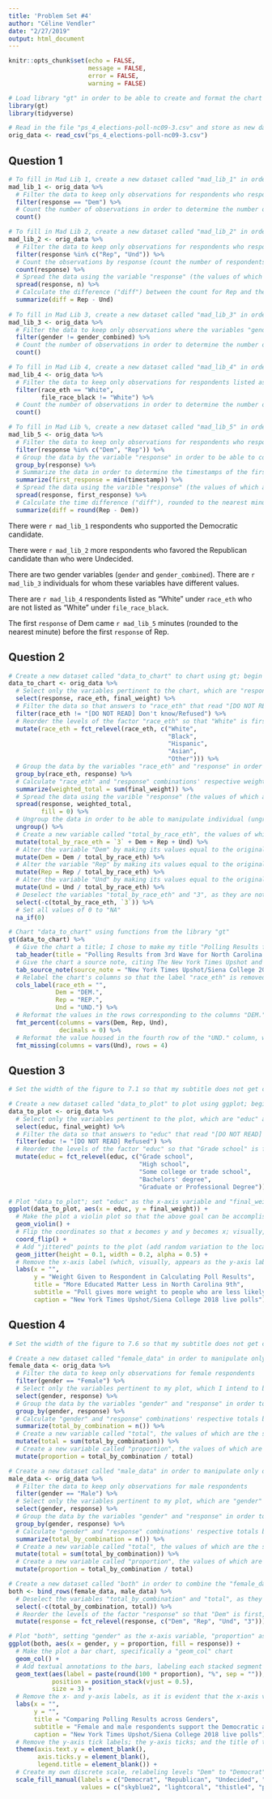 ```yaml
---
title: 'Problem Set #4'
author: "Céline Vendler"
date: "2/27/2019"
output: html_document
---
```


```r
knitr::opts_chunk$set(echo = FALSE, 
                      message = FALSE,
                      error = FALSE, 
                      warning = FALSE)

# Load library "gt" in order to be able to create and format the chart in Question 2
library(gt)
library(tidyverse)

# Read in the file "ps_4_elections-poll-nc09-3.csv" and store as new dataset called "orig_data"
orig_data <- read_csv("ps_4_elections-poll-nc09-3.csv")
```

## Question 1

```r
# To fill in Mad Lib 1, create a new dataset called "mad_lib_1" in order to replace the "X" with the content of "mad_lib_1" dynamically using inline R code (here, the content is a singular number); begin with the "orig_data" dataset
mad_lib_1 <- orig_data %>% 
  # Filter the data to keep only observations for respondents who responded "Dem"
  filter(response == "Dem") %>% 
  # Count the number of observations in order to determine the number of respondents who supported the Democratic candidate
  count()

# To fill in Mad Lib 2, create a new dataset called "mad_lib_2" in order to replace the "X" with the content of "mad_lib_2" dynamically using inline R code (here, the content is a singular number); begin with the "orig_data" dataset
mad_lib_2 <- orig_data %>% 
  # Filter the data to keep only observations for respondents who responded either "Rep" or "Und"
  filter(response %in% c("Rep", "Und")) %>% 
  # Count the observations by response (count the number of respondents who responded "Rep" and the number of respondents who responded "Und")
  count(response) %>% 
  # Spread the data using the variable "response" (the values of which are "Rep" and "Und") as the key and using the variable "n" (the values of which are the counts from above) as the value so that the dataset has two columns--one for "Rep" and one for "Und"--and one row, within which are the corresponding counts for "Rep" and "Und" responses
  spread(response, n) %>% 
  # Calculate the difference ("diff") between the count for Rep and the count for Und, reflecting how many more respondents there were who favored the Republican candidate than who were undecided
  summarize(diff = Rep - Und)
  
# To fill in Mad Lib 3, create a new dataset called "mad_lib_3" in order to replace the "X" with the content of "mad_lib_3" dynmically using inline R code (here, the content is a singular number); begin with the "orig_data" dataset
mad_lib_3 <- orig_data %>% 
  # Filter the data to keep only observations where the variables "gender" and "gender_combined" have different values
  filter(gender != gender_combined) %>% 
  # Count the number of observations in order to determine the number of individuals for whom the variables "gender" and "gender_combined" have different values
  count()

# To fill in Mad Lib 4, create a new dataset called "mad_lib_4" in order to replace the "X" with the content of "mad_lib_4" dynmically using inline R code (here, the content is a singular number); begin with the "orig_data" dataset
mad_lib_4 <- orig_data %>% 
  # Filter the data to keep only observations for respondents listed as "White" under "race_eth" but not listed as "White" under "file_race_black"
  filter(race_eth == "White", 
         file_race_black != "White") %>% 
  # Count the number of observations in order to determine the number of respondents listed as "White" under "race_eth" who are not listed as "White" under "file_race_black"
  count()

# To fill in Mad Lib %, create a new dataset called "mad_lib_5" in order to replace the "X" with the content of "mad_lib_5" dynmically using inline R code (here, the content is a singular number); begin with the "orig_data" dataset
mad_lib_5 <- orig_data %>% 
  # Filter the data to keep only observations for respondents who responded either "Dem" or "Rep"
  filter(response %in% c("Dem", "Rep")) %>% 
  # Group the data by the variable "response" in order to be able to compare first-response-timestamps across responses (here, "Dem" and "Rep")
  group_by(response) %>% 
  # Summarize the data in order to determine the timestamps of the first responses of "Dem" and "Rep" respectively ("first_response")
  summarize(first_response = min(timestamp)) %>% 
  # Spread the data using the varible "response" (the values of which are "Dem" and "Rep") as the key and using the variable "first_response" (the values of which are the timestamps of the first responses of "Dem" and "Rep" respectively) as the value so that the dataset has two columns--one for "Dem" and one for "Rep"--and one row, within which are the timestamp of the first "Dem" response and that of the first "Rep" response
  spread(response, first_response) %>% 
  # Calculate the time difference ("diff"), rounded to the nearest minute, between the timestamp of the first "Rep" response and that of the first "Dem" response in order to determine by how many minutes the first "Dem" response came before the first "Rep" response
  summarize(diff = round(Rep - Dem))
```

There were `r mad_lib_1` respondents who supported the Democratic candidate.

There were `r mad_lib_2` more respondents who favored the Republican candidate than who were Undecided.

There are two gender variables (`gender` and `gender_combined`). There are `r mad_lib_3` individuals for whom these variables have different values.

There are `r mad_lib_4` respondents listed as “White” under `race_eth` who are not listed as “White” under  `file_race_black`.

The first `response` of Dem came `r mad_lib_5` minutes (rounded to the nearest minute) before the first `response` of Rep.

## Question 2

```r
# Create a new dataset called "data_to_chart" to chart using gt; begin with the "orig_data" dataset
data_to_chart <- orig_data %>% 
  # Select only the variables pertinent to the chart, which are "response", "race_eth", and "final_weight"
  select(response, race_eth, final_weight) %>% 
  # Filter the data so that answers to "race_eth" that read "[DO NOT READ] Don't know/Refused" are excluded, per the instruction within the brackets: "DO NOT READ"
  filter(race_eth != "[DO NOT READ] Don't know/Refused") %>% 
  # Reorder the levels of the factor "race_eth" so that "White" is first, "Black" is second, "Hispanic" is third, "Asian" is fourth, and "Other" is fifth
  mutate(race_eth = fct_relevel(race_eth, c("White", 
                                            "Black", 
                                            "Hispanic", 
                                            "Asian", 
                                            "Other"))) %>% 
  # Group the data by the variables "race_eth" and "response" in order to be able to calculate weighted totals (the sums of final weights) by combination of "race_eth" and "response"
  group_by(race_eth, response) %>% 
  # Calculate "race_eth" and "response" combinations' respective weighted totals ("weighted_total") by summing the final weights within those combinations
  summarize(weighted_total = sum(final_weight)) %>% 
  # Spread the data using the varible "response" (the values of which are "3", "Dem", "Rep", and "Und") as the key and using the variable "weighted_total" (the values of which are the weighted totals of the "race_eth" and "response" combinations, respectively) as the value so that the dataset has five columns--"race_eth", "3", "Dem", "Rep", and "Und"--and five rows, within which are the values of "race_eth"--"White", "Black", "Hispanic", "Asian", and "Other"--and the weighted totals by "race_eth" and "response"; replace values of "NA" with 0
  spread(response, weighted_total, 
         fill = 0) %>% 
  # Ungroup the data in order to be able to manipulate individual (ungrouped) observations
  ungroup() %>% 
  # Create a new variable called "total_by_race_eth", the values of which are the sums of the values of the columns "3", "Dem", "Rep", and "Und" by "race_eth" (the sums of the weighted totals by "race_eth" and "response" for each "race_eth")
  mutate(total_by_race_eth = `3` + Dem + Rep + Und) %>% 
  # Alter the variable "Dem" by making its values equal to the original values of "Dem" divided by the corresponding values of "total_by_race_eth" so that the values of "Dem" are now decimals, reflecting the proportions of White, Black, Hispanic, Asian, and Other respondents who responded "Dem", respectively
  mutate(Dem = Dem / total_by_race_eth) %>% 
  # Alter the variable "Rep" by making its values equal to the original values of "Rep" divided by the values of "total_by_race_eth" so that the values of "Rep" are now decimals, reflecting the proportions of White, Black, Hispanic, Asian, and Other respondents who responded "Rep", respectively
  mutate(Rep = Rep / total_by_race_eth) %>% 
  # Alter the variable "Und" by making its values equal to the original values of "Und" divided by the corresponding values of "total_by_race_eth" so that the values of "Und" are now decimals, reflecting the proportions of White, Black, Hispanic, Asian, and Other respondents who responded "Und", respectively
  mutate(Und = Und / total_by_race_eth) %>% 
  # Deselect the variables "total_by_race_eth" and "3", as they are not needed anymore
  select(-c(total_by_race_eth, `3`)) %>% 
  # Set all values of 0 to "NA"
  na_if(0)

# Chart "data_to_chart" using functions from the library "gt"
gt(data_to_chart) %>% 
  # Give the chart a title; I chose to make my title "Polling Results from 3rd Wave for North Carolina's 9th Congressional District," as the data used is polling data from 3rd wave for North Carolina’s 9th Congressional District
  tab_header(title = "Polling Results from 3rd Wave for North Carolina's 9th Congressional District") %>% 
  # Give the chart a source note, citing The New York Times Upshot and Siena College and their 2018 live polls; I chose the source provided in the violin plot from the problem set
  tab_source_note(source_note = "New York Times Upshot/Siena College 2018 live polls") %>% 
  # Relabel the chart's columns so that the label "race_eth" is removed, so that Dem reads "DEM.", so that Rep reads "REP.", and so that Und reads "UND."
  cols_label(race_eth = "", 
             Dem = "DEM.", 
             Rep = "REP.", 
             Und = "UND.") %>% 
  # Reformat the values in the rows corresponding to the columns "DEM.", "REP.", and "UND." so that the decimal values appear as whole-number percentages
  fmt_percent(columns = vars(Dem, Rep, Und), 
              decimals = 0) %>% 
  # Reformat the value housed in the fourth row of the "UND." column, which reads "NA", as a missing value, so that "NA" is replaced with an em-dash
  fmt_missing(columns = vars(Und), rows = 4)
```

## Question 3

```r
# Set the width of the figure to 7.1 so that my subtitle does not get cut off when I knit this Rmd file (thank you to Jenny for this clever solution)

# Create a new dataset called "data_to_plot" to plot using ggplot; begin with the "orig_data" dataset
data_to_plot <- orig_data %>% 
  # Select only the variables pertinent to the plot, which are "educ" and "final_weight"
  select(educ, final_weight) %>% 
  # Filter the data so that answers to "educ" that read "[DO NOT READ] Refused" are excluded, per the instruction within the brackets: "DO NOT READ"
  filter(educ != "[DO NOT READ] Refused") %>% 
  # Reorder the levels of the factor "educ" so that "Grade school" is first, "High school" is second, "Some college or trade school" is third, "Bachelors' degree" is fourth, and "graduate or Professional Degree" is fifth
  mutate(educ = fct_relevel(educ, c("Grade school", 
                                    "High school", 
                                    "Some college or trade school", 
                                    "Bachelors' degree", 
                                    "Graduate or Professional Degree")))

# Plot "data_to_plot"; set "educ" as the x-axis variable and "final_weight" as the y-axis variable; these assignments will later be flipped using the "coord_flip" function, but the ultimate goal is to be able to visualize the density of weights given to respondents of various levels of education and to be able to make comparisons across levels of education
ggplot(data_to_plot, aes(x = educ, y = final_weight)) + 
  # Make the plot a violin plot so that the above goal can be accomplished
  geom_violin() + 
  # Flip the coordinates so that x becomes y and y becomes x; visually, "final_weight" appears as the x-axis variable, and "educ" appears as the y-axis variable
  coord_flip() + 
  # Add "jittered" points to the plot (add random variation to the locations of points); set height (which, because of the flipping of coordinates, really affects width) and width (which, for the same reason, really affects height) values for the random noise so that the points match those on the plot provided in the problem set as closely as possible; set alpha to 0.5 so that the points are semi-transparent (so that individual points appear grey and not black)
  geom_jitter(height = 0.1, width = 0.2, alpha = 0.5) + 
  # Remove the x-axis label (which, visually, appears as the y-axis label, so I am removing the label for all the educational levels on the plot); give the y-axis (which, visually, appears as the x-axis) the label "Weight Given to Respondent in Calculating Poll Results"; give the plot a title, subtitle, and caption to match the plot provided in the problem set
  labs(x = "", 
       y = "Weight Given to Respondent in Calculating Poll Results", 
       title = "More Educated Matter Less in North Carolina 9th", 
       subtitle = "Poll gives more weight to people who are less likely to participate in polls", 
       caption = "New York Times Upshot/Siena College 2018 live polls")
```

## Question 4

```r
# Set the width of the figure to 7.6 so that my subtitle does not get cut off when I knit this Rmd file

# Create a new dataset called "female_data" in order to manipulate only data for female respondents; begin with the "orig_data" dataset; I separate female and male data in this way because I encountered trouble when borrowing from the technique I used in Question 2 and, with help from my brief conversation with Albert after class, found that spreading the data, in this case, is not helpful
female_data <- orig_data %>% 
  # Filter the data to keep only observations for female respondents
  filter(gender == "Female") %>% 
  # Select only the variables pertinent to my plot, which I intend to be a stacked bar chart (from top to bottom, in decreasing order of percentages), with one bar reflecting the percentages of female respondents who responded "Dem", "Rep", "Und", and "3", respectively, and with the other bar reflecting the percentages of male respondents who responded "Dem", "Rep", "Und", and "3", respectively so that comparisons across the two genders can be made; the pertinent variables are thus "gender" and "response" (while it may seem redundant to select and group by "gender" in addition to "response", I need to so that female and male data can be differentiated from one another once I bind the rows of the two datasets, female and male)
  select(gender, response) %>% 
  # Group the data by the variables "gender" and "response" in order to be able to calculate totals (total number of respondents) by combination of "gender" and "response" ("total_by_combination")
  group_by(gender, response) %>% 
  # Calculate "gender" and "response" combinations' respective totals by counting the number of observations for those combinations; I do not, as I do in Question 2, use weighted values in this calculation, as the instructions of the problem set specify the variables we should use in this question, and "final_weight" is not one of them
  summarize(total_by_combination = n()) %>% 
  # Create a new variable called "total", the values of which are the sums of all the totals by combination, equal to the number of female respondents
  mutate(total = sum(total_by_combination)) %>% 
  # Create a new variable called "proportion", the values of which are the totals by combination divided by the sum of all the totals by combination, reflecting the proportions of female respondents who responded "Dem", "Rep", "Und", and "3", respectively
  mutate(proportion = total_by_combination / total)

# Create a new dataset called "male_data" in order to manipulate only data for male respondents; begin with the "orig_data" dataset
male_data <- orig_data %>% 
  # Filter the data to keep only observations for male respondents
  filter(gender == "Male") %>% 
  # Select only the variables pertinent to my plot, which are "gender" and "response"
  select(gender, response) %>% 
  # Group the data by the variables "gender" and "response" in order to be able to calculate totals (total number of respondents) by combination of "gender" and "response" ("total_by_combination")
  group_by(gender, response) %>% 
  # Calculate "gender" and "response" combinations' respective totals by counting the number of observations for those combinations
  summarize(total_by_combination = n()) %>% 
  # Create a new variable called "total", the values of which are the sums of all the totals by combination, equal to the number of male respondents
  mutate(total = sum(total_by_combination)) %>% 
  # Create a new variable called "proportion", the values of which are the totals by combination divided by the sum of all the totals by combination, reflecting the proportions of male respondents who responded "Dem", "Rep", "Und", and "3", respectively
  mutate(proportion = total_by_combination / total)

# Create a new dataset called "both" in order to combine the "female_data" and the "male_data" datasets into one dataset so as to be able to plot in one graphic both female and male data using ggplot; begin by binding together the rows of "female_data" and those of "male_data"
both <- bind_rows(female_data, male_data) %>% 
  # Deselect the variables "total_by_combination" and "total", as they are not needed anymore
  select(-c(total_by_combination, total)) %>% 
  # Reorder the levels of the factor "response" so that "Dem" is first, "Rep" is second, "Und" is third, and "3" is fourth
  mutate(response = fct_relevel(response, c("Dem", "Rep", "Und", "3")))

# Plot "both", setting "gender" as the x-axis variable, "proportion" as the y-axis variable (through the textual annotations below, I will convert the values of "proportion" from decimals to percentages below so that, visually, the unit of the y-axis is percentage, making the graphic easier to digest)
ggplot(both, aes(x = gender, y = proportion, fill = response)) + 
  # Make the plot a bar chart, specifically a "geom_col" chart
  geom_col() + 
  # Add textual annotations to the bars, labeling each stacked segment with its corresponding percentage, rounded to the nearest whole number (to reach these percentages, I multiply the values of "proportion" by 100 and round), pasting percent signs ("%") directly to the right of each percentage, separating them by no spaces; position these textual annotations so that they are stacked on top of each other as the individual segments of the bars are and so that each percentage appears in the middle of its corresponding segment; adjust the size of the textual annotations so that they both are visible and fit reasonably within their corresponding segments
  geom_text(aes(label = paste(round(100 * proportion), "%", sep = "")), 
            position = position_stack(vjust = 0.5), 
            size = 3) + 
  # Remove the x- and y-axis labels, as it is evident that the x-axis variable is "gender" from the labeling of "Female" and "Male" bars and as it is evident that the y-axis values correspond to percentages from the textual annotations; give the plot a title, subtitle, and caption indicating a source; in my subtitle, I chose to highlight the observations that the percentage of female respondents who responded "Dem" is equal to the percentage of male respondents who responded "Rep" and that, similarly, the percentage of female respondents who responded "Rep" is equal to the percentage of male respondents who responded "Dem"; I chose the source provided in the violin plot from the problem set
  labs(x = "", 
       y = "", 
       title = "Comparing Polling Results across Genders", 
       subtitle = "Female and male respondents support the Democratic and Republican candidates in opposite percentages", 
       caption = "New York Times Upshot/Siena College 2018 live polls") + 
  # Remove the y-axis tick labels; the y-axis ticks; and the title of the legend from the plot
  theme(axis.text.y = element_blank(),
        axis.ticks.y = element_blank(), 
        legend.title = element_blank()) + 
  # Create my own discrete scale, relabeling levels "Dem" to "Democrat", "Rep" to "Republican", "Und" to "Undecided", and "3" to "Third Party"; assign aesthetic values so that "skyblue2" corresponds to "Democrat", "lightcoral" corresponds to "Republican", "thistle4" corresponds to "Undecided", and "plum3" corresponds to "Third Party"; I chose these colors intentionally, as blue is typically associated with the Democratic Party; as red is typically associated with the Republican Party; as grey indicates a "grey area," so to speak, and so corresponds with "Undecided"; and as purple is both off-blue and off-red and so corresponds with "Third Party"; I understand that the colors I chose are not perfectly blue, red, grey, and purple, but I chose colors I thought went nicely together guided by that color palette
  scale_fill_manual(labels = c("Democrat", "Republican", "Undecided", "Third Party"), 
                    values = c("skyblue2", "lightcoral", "thistle4", "plum3"))
```